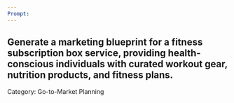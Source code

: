 ```yaml
---
Prompt:
---
```

Generate a marketing blueprint for a fitness subscription box service, providing health-conscious individuals with curated workout gear, nutrition products, and fitness plans.
---
Category: Go-to-Market Planning
